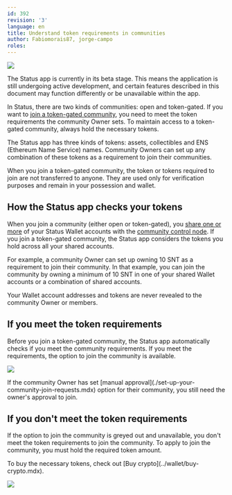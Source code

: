 ```yaml
---
id: 392
revision: '3'
language: en
title: Understand token requirements in communities
author: Fabiomorais87, jorge-campo
roles:
---
```


![](https://res.cloudinary.com/dhgck7ebz/image/upload/v1696321398/Help/Documentation%20Screens/Communities/392/392_Header_Light.png)

<Admonition type="beta" status="Status app is currently in beta stage">
  The Status app is currently in its beta stage. This means the application is still undergoing active development, and certain features described in this document may function differently or be unavailable within the app.
</Admonition>

In Status, there are two kinds of communities: open and token-gated. If you want to [join a token-gated community](./join-a-status-community.mdx), you need to meet the token requirements the community Owner sets. To maintain access to a token-gated community, always hold the necessary tokens.

The Status app has three kinds of tokens: assets, collectibles and ENS (Ethereum Name Service) names. Community Owners can set up any combination of these tokens as a requirement to join their communities.

<Admonition type="info">
  When you join a token-gated community, the token or tokens required to join are not transferred to anyone. They are used only for verification purposes and remain in your possession and wallet.
</Admonition>

## How the Status app checks your tokens

When you join a community (either open or token-gated), you [share one or more](./choose-the-wallet-account-address-you-share-with-a-community.mdx) of your Status Wallet accounts with the [community control node](./about-the-control-node-in-status-communities.mdx). If you join a token-gated community, the Status app considers the tokens you hold across all your shared accounts.

For example, a community Owner can set up owning 10 SNT as a requirement to join their community. In that example, you can join the community by owning a minimum of 10 SNT in one of your shared Wallet accounts or a combination of shared accounts.

<Admonition type="info">
  Your Wallet account addresses and tokens are never revealed to the community Owner or members.
</Admonition>

## If you meet the token requirements

Before you join a token-gated community, the Status app automatically checks if you meet the community requirements. If you meet the requirements, the option to join the community is available.

![](https://res.cloudinary.com/dhgck7ebz/image/upload/v1696321258/Help/Documentation%20Screens/Communities/392/392_1_Screen_Light.png)

<Admonition type="info">
  If the community Owner has set [manual approval](./set-up-your-community-join-requests.mdx) option for their community, you still need the owner's approval to join.
</Admonition>

## If you don't meet the token requirements

If the option to join the community is greyed out and unavailable, you don't meet the token requirements to join the community. To apply to join the community, you must hold the required token amount.

<Admonition type="tip">
  To buy the necessary tokens, check out [Buy crypto](../wallet/buy-crypto.mdx).
</Admonition>

![](https://res.cloudinary.com/dhgck7ebz/image/upload/v1696321259/Help/Documentation%20Screens/Communities/392/392_2_Screen_Light.png)
